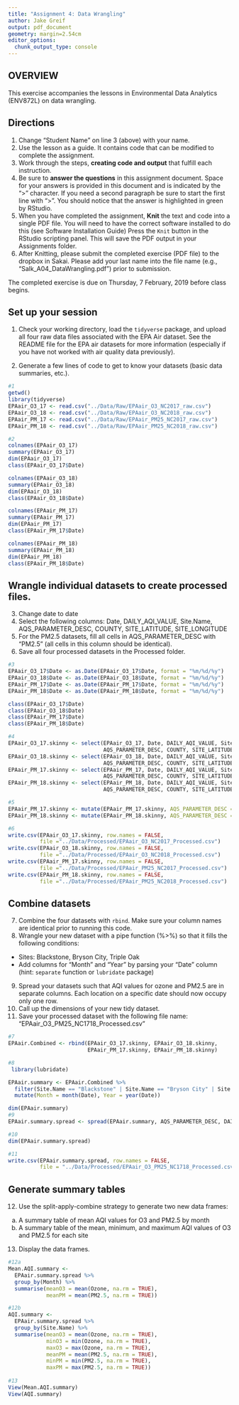 ```yaml
---
title: "Assignment 4: Data Wrangling"
author: Jake Greif
output: pdf_document
geometry: margin=2.54cm
editor_options: 
  chunk_output_type: console
---
```


## OVERVIEW

This exercise accompanies the lessons in Environmental Data Analytics (ENV872L) on data wrangling. 

## Directions
1. Change "Student Name" on line 3 (above) with your name.
2. Use the lesson as a guide. It contains code that can be modified to complete the assignment.
3. Work through the steps, **creating code and output** that fulfill each instruction.
4. Be sure to **answer the questions** in this assignment document.
Space for your answers is provided in this document and is indicated by the ">" character.
If you need a second paragraph be sure to start the first line with ">".
You should notice that the answer is highlighted in green by RStudio. 
6. When you have completed the assignment, **Knit** the text and code into a single PDF file.
You will need to have the correct software installed to do this (see Software Installation Guide)
Press the `Knit` button in the RStudio scripting panel.
This will save the PDF output in your Assignments folder.
8. After Knitting, please submit the completed exercise (PDF file) to the dropbox in Sakai. Please add your last name into the file name (e.g., "Salk_A04_DataWrangling.pdf") prior to submission.

The completed exercise is due on Thursday, 7 February, 2019 before class begins.

## Set up your session 
1. Check your working directory, load the `tidyverse` package, and upload all four raw data files associated with the EPA Air dataset. See the README file for the EPA air datasets for more information (especially if you have not worked with air quality data previously). 

2. Generate a few lines of code to get to know your datasets (basic data summaries, etc.).

```r
#1
getwd()
library(tidyverse)
EPAair_O3_17 <- read.csv("../Data/Raw/EPAair_O3_NC2017_raw.csv")
EPAair_O3_18 <- read.csv("../Data/Raw/EPAair_O3_NC2018_raw.csv")
EPAair_PM_17 <- read.csv("../Data/Raw/EPAair_PM25_NC2017_raw.csv")
EPAair_PM_18 <- read.csv("../Data/Raw/EPAair_PM25_NC2018_raw.csv")

#2
colnames(EPAair_O3_17)
summary(EPAair_O3_17)
dim(EPAair_O3_17)
class(EPAair_O3_17$Date)

colnames(EPAair_O3_18)
summary(EPAair_O3_18)
dim(EPAair_O3_18)
class(EPAair_O3_18$Date)

colnames(EPAair_PM_17)
summary(EPAair_PM_17)
dim(EPAair_PM_17)
class(EPAair_PM_17$Date)

colnames(EPAair_PM_18)
summary(EPAair_PM_18)
dim(EPAair_PM_18)
class(EPAair_PM_18$Date)
```

## Wrangle individual datasets to create processed files.
3. Change date to date
4. Select the following columns: Date, DAILY_AQI_VALUE, Site.Name, AQS_PARAMETER_DESC, COUNTY, SITE_LATITUDE, SITE_LONGITUDE
5. For the PM2.5 datasets, fill all cells in AQS_PARAMETER_DESC with "PM2.5" (all cells in this column should be identical).
6. Save all four processed datasets in the Processed folder.

```r
#3
EPAair_O3_17$Date <- as.Date(EPAair_O3_17$Date, format = "%m/%d/%y")
EPAair_O3_18$Date <- as.Date(EPAair_O3_18$Date, format = "%m/%d/%y")
EPAair_PM_17$Date <- as.Date(EPAair_PM_17$Date, format = "%m/%d/%y")
EPAair_PM_18$Date <- as.Date(EPAair_PM_18$Date, format = "%m/%d/%y")

class(EPAair_O3_17$Date)
class(EPAair_O3_18$Date)
class(EPAair_PM_17$Date)
class(EPAair_PM_18$Date)

#4
EPAair_O3_17.skinny <- select(EPAair_O3_17, Date, DAILY_AQI_VALUE, Site.Name, 
                              AQS_PARAMETER_DESC, COUNTY, SITE_LATITUDE, SITE_LONGITUDE)
EPAair_O3_18.skinny <- select(EPAair_O3_18, Date, DAILY_AQI_VALUE, Site.Name,
                              AQS_PARAMETER_DESC, COUNTY, SITE_LATITUDE, SITE_LONGITUDE)
EPAair_PM_17.skinny <- select(EPAair_PM_17, Date, DAILY_AQI_VALUE, Site.Name, 
                              AQS_PARAMETER_DESC, COUNTY, SITE_LATITUDE, SITE_LONGITUDE)
EPAair_PM_18.skinny <- select(EPAair_PM_18, Date, DAILY_AQI_VALUE, Site.Name, 
                              AQS_PARAMETER_DESC, COUNTY, SITE_LATITUDE, SITE_LONGITUDE)

#5
EPAair_PM_17.skinny <- mutate(EPAair_PM_17.skinny, AQS_PARAMETER_DESC = "PM2.5")
EPAair_PM_18.skinny <- mutate(EPAair_PM_18.skinny, AQS_PARAMETER_DESC = "PM2.5")

#6
write.csv(EPAair_O3_17.skinny, row.names = FALSE, 
          file ="../Data/Processed/EPAair_O3_NC2017_Processed.csv")
write.csv(EPAair_O3_18.skinny, row.names = FALSE, 
          file ="../Data/Processed/EPAair_O3_NC2018_Processed.csv")
write.csv(EPAair_PM_17.skinny, row.names = FALSE, 
          file ="../Data/Processed/EPAair_PM25_NC2017_Processed.csv")
write.csv(EPAair_PM_18.skinny, row.names = FALSE, 
          file ="../Data/Processed/EPAair_PM25_NC2018_Processed.csv")

```


## Combine datasets
7. Combine the four datasets with `rbind`. Make sure your column names are identical prior to running this code. 
8. Wrangle your new dataset with a pipe function (%>%) so that it fills the following conditions: 

* Sites: Blackstone, Bryson City, Triple Oak
* Add columns for "Month" and "Year" by parsing your "Date" column (hint: `separate` function or `lubridate` package)

9. Spread your datasets such that AQI values for ozone and PM2.5 are in separate columns. Each location on a specific date should now occupy only one row.
10. Call up the dimensions of your new tidy dataset.
11. Save your processed dataset with the following file name: "EPAair_O3_PM25_NC1718_Processed.csv"

```r
#7
EPAair.Combined <- rbind(EPAair_O3_17.skinny, EPAair_O3_18.skinny, 
                         EPAair_PM_17.skinny, EPAair_PM_18.skinny)

#8
 library(lubridate)

EPAair.summary <- EPAair.Combined %>%
  filter(Site.Name == "Blackstone" | Site.Name == "Bryson City" | Site.Name == "Triple Oak") %>%
  mutate(Month = month(Date), Year = year(Date))

dim(EPAair.summary)
#9
EPAair.summary.spread <- spread(EPAair.summary, AQS_PARAMETER_DESC, DAILY_AQI_VALUE)

#10
dim(EPAair.summary.spread)

#11
write.csv(EPAair.summary.spread, row.names = FALSE, 
          file = "../Data/Processed/EPAair_O3_PM25_NC1718_Processed.csv")
```


## Generate summary tables
12. Use the split-apply-combine strategy to generate two new data frames: 
a. A summary table of mean AQI values for O3 and PM2.5 by month
b. A summary table of the mean, minimum, and maximum AQI values of O3 and PM2.5 for each site
13. Display the data frames.

```r
#12a
Mean.AQI.summary <-
  EPAair.summary.spread %>%
  group_by(Month) %>%
  summarise(meanO3 = mean(Ozone, na.rm = TRUE),
            meanPM = mean(PM2.5, na.rm = TRUE))

#12b
AQI.summary <-
  EPAair.summary.spread %>%
  group_by(Site.Name) %>%
  summarise(meanO3 = mean(Ozone, na.rm = TRUE),
            minO3 = min(Ozone, na.rm = TRUE),
            maxO3 = max(Ozone, na.rm = TRUE),
            meanPM = mean(PM2.5, na.rm = TRUE),
            minPM = min(PM2.5, na.rm = TRUE),
            maxPM = max(PM2.5, na.rm = TRUE))
 
#13
View(Mean.AQI.summary)
View(AQI.summary)
```


